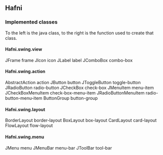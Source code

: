 == Hafni ==

=== Implemented classes ===
To the left is the java class, to the right is the function used to create that class.

==== Hafni.swing.view ====
JFrame		frame
JIcon		icon
JLabel 		label
JComboBox 	combo-box

==== Hafni.swing.action ====
AbstractAction	action
JButton		button
JToggleButton	toggle-button
JRadioButton	radio-button
JCheckBox	check-box
JMenuItem	menu-item
JCheckBoxMenuItem	check-box-menu-item
JRadioButtonMenuItem	radio-button-menu-item
ButtonGroup	button-group

==== Hafni.swing.layout ====
BorderLayout	border-layout
BoxLayout	box-layout
CardLayout	card-layout
FlowLayout	flow-layout

==== Hafni.swing.menu ====
JMenu		menu
JMenuBar	menu-bar
JToolBar	tool-bar
